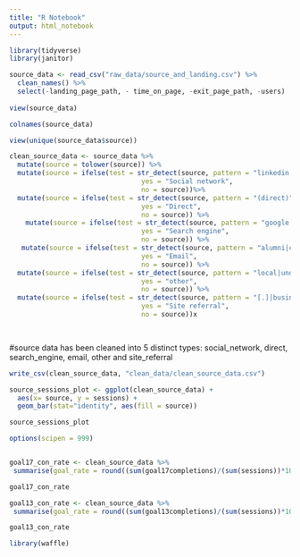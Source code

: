```yaml
---
title: "R Notebook"
output: html_notebook
---
```


```r
library(tidyverse)
library(janitor)
```

```r
source_data <- read_csv("raw_data/source_and_landing.csv") %>% 
  clean_names() %>%
  select(-landing_page_path, - time_on_page, -exit_page_path, -users)
  
view(source_data)
```

```r
colnames(source_data)
```


```r
view(unique(source_data$source))
```

```r
clean_source_data <- source_data %>%
  mutate(source = tolower(source)) %>% 
  mutate(source = ifelse(test = str_detect(source, pattern = "linkedin|facebook|instagram|twitter|t.co|lnkd.in"),
                                 yes = "Social network",
                                 no = source))%>%
  mutate(source = ifelse(test = str_detect(source, pattern = "(direct)"),
                                 yes = "Direct",
                                 no = source)) %>%
    mutate(source = ifelse(test = str_detect(source, pattern = "google|bing|duckduckgo|yahoo|izito|qte-search.com|sogou|ask|ecosia|qwant|baidu"),
                                 yes = "Search engine",
                                 no = source)) %>% 
   mutate(source = ifelse(test = str_detect(source, pattern = "alumni|codeclan employer partners|newsletter|dbefdyba fzcyblfe cbegafef 5341|employer|futurescot events|jfcfvgf fhcfdevcfef|master sign-up list|short course students|unknown list|website subscribers|mail|talktalk"),
                                 yes = "Email",
                                 no = source)) %>% 
  mutate(source = ifelse(test = str_detect(source, pattern = "local|understand|s3.amazonaws|forms|134|report"),
                                 yes = "other",
                                 no = source)) %>%
  mutate(source = ifelse(test = str_detect(source, pattern = "[.]|business|careerkarma|data"),
                                 yes = "Site referral",
                                 no = source))x

  
```

#source data has been cleaned into 5 distinct types: social_network, direct, search_engine, email, other and site_referral

```r
write_csv(clean_source_data, "clean_data/clean_source_data.csv")
```


```r
source_sessions_plot <- ggplot(clean_source_data) +
  aes(x= source, y = sessions) +
  geom_bar(stat="identity", aes(fill = source))

source_sessions_plot
```

```r
options(scipen = 999)


goal17_con_rate <- clean_source_data %>%
 summarise(goal_rate = round((sum(goal17completions)/(sum(sessions))*100),digits = 2))

goal17_con_rate

goal13_con_rate <- clean_source_data %>%
 summarise(goal_rate = round((sum(goal13completions)/(sum(sessions))*100),digits = 2))

goal13_con_rate

```

```r
library(waffle)


```

